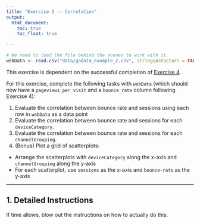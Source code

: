 ```yaml
---
title: "Exercise 5 -- Correlation"
output:
  html_document:
    toc: true
    toc_float: true

---
```


```r
# We need to load the file behind the scenes to work with it.
webData <- read.csv("data/gadata_example_2.csv", stringsAsFactors = FALSE)
```

This exercise is dependent on the successful completion of [Exercise 4](exercise4-tidy-dplyr.html).

For this exercise, complete the following tasks with `webData` (which should now have a `pageviews_per_visit` and a `bounce_rate` column following Exercise 4):

1. Evaluate the correlation between bounce rate and sessions using each row in `webData` as a data point
2. Evaluate the correlation between bounce rate and sessions for each `deviceCategory`.
3. Evaluate the correlation between bounce rate and sessions for each `channelGrouping`.
4. (Bonus) Plot a grid of scatterplots:
  + Arrange the scatterplots with `deviceCategory` along the x-axis and `channelGrouping` along the y-axis
  + For each scatterplot, use `sessions` as the x-axis and `bounce-rate` as the y-axis

-------------

## 1. Detailed Instructions
If time allows, blow out the instructions on how to actually do this.